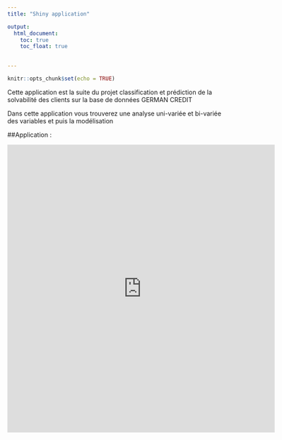 ---
title: "Shiny application"

output:
  html_document: 
    toc: true
    toc_float: true
    

---

<link rel="stylesheet" href="styles.css" type="text/css">

```{r setup, include=FALSE}
knitr::opts_chunk$set(echo = TRUE)
```



Cette application est la suite du projet classification et prédiction de la solvabilité des clients sur la base 
de données GERMAN CREDIT 

Dans cette application vous trouverez une analyse uni-variée et bi-variée des variables 
et puis la modélisation 

##Application :

<iframe src=" https://rayenkhayat.shinyapps.io/rayen/" height="650" width="120%" frameBorder="0"></iframe>